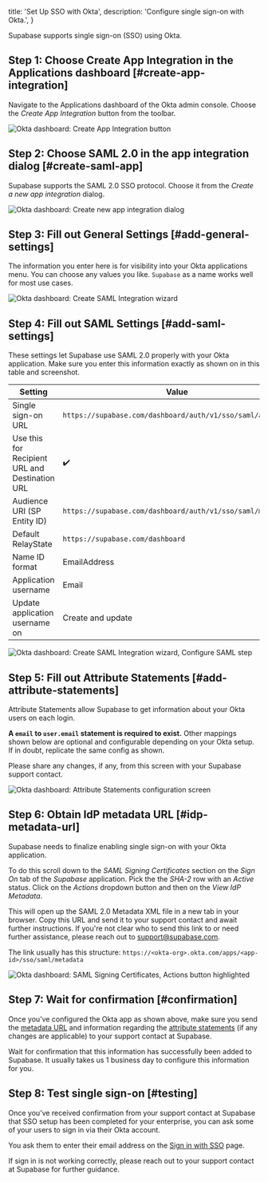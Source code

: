 
  title: 'Set Up SSO with Okta',
  description: 'Configure single sign-on with Okta.',
}

Supabase supports single sign-on (SSO) using Okta.

## Step 1: Choose Create App Integration in the Applications dashboard [#create-app-integration]

Navigate to the Applications dashboard of the Okta admin console. Choose the
_Create App Integration_ button from the toolbar.

![Okta dashboard: Create App Integration
button](/docs/img/sso-okta-step-01.png)

## Step 2: Choose SAML 2.0 in the app integration dialog [#create-saml-app]

Supabase supports the SAML 2.0 SSO protocol. Choose it from the _Create a new
app integration_ dialog.

![Okta dashboard: Create new app integration dialog](/docs/img/sso-okta-step-02.png)

## Step 3: Fill out General Settings [#add-general-settings]

The information you enter here is for visibility into your Okta applications
menu. You can choose any values you like. `Supabase` as a name works well for
most use cases.

![Okta dashboard: Create SAML Integration
wizard](/docs/img/sso-okta-step-03.png)

## Step 4: Fill out SAML Settings [#add-saml-settings]

These settings let Supabase use SAML 2.0 properly with your Okta application.
Make sure you enter this information exactly as shown on in this table and
screenshot.

| Setting                                        | Value                                                      |
| ---------------------------------------------- | ---------------------------------------------------------- |
| Single sign-on URL                             | `https://supabase.com/dashboard/auth/v1/sso/saml/acs`      |
| Use this for Recipient URL and Destination URL | ✔️                                                         |
| Audience URI (SP Entity ID)                    | `https://supabase.com/dashboard/auth/v1/sso/saml/metadata` |
| Default RelayState                             | `https://supabase.com/dashboard`                           |
| Name ID format                                 | EmailAddress                                               |
| Application username                           | Email                                                      |
| Update application username on                 | Create and update                                          |

![Okta dashboard: Create SAML Integration
wizard, Configure SAML step](/docs/img/sso-okta-step-04.png)

## Step 5: Fill out Attribute Statements [#add-attribute-statements]

Attribute Statements allow Supabase to get information about your Okta users on each login.

**A `email` to `user.email` statement is required to exist.** Other mappings
shown below are optional and configurable depending on your Okta
setup. If in doubt, replicate the same config as shown.

Please share any changes, if any, from this screen with your Supabase support
contact.

![Okta dashboard: Attribute Statements configuration
screen](/docs/img/sso-okta-step-05.png)

## Step 6: Obtain IdP metadata URL [#idp-metadata-url]

Supabase needs to finalize enabling single sign-on with your Okta
application.

To do this scroll down to the _SAML Signing Certificates_ section on the _Sign
On_ tab of the _Supabase_ application. Pick the the _SHA-2_ row with an
_Active_ status. Click on the _Actions_ dropdown button and then on the _View
IdP Metadata_.

This will open up the SAML 2.0 Metadata XML file in a new tab in your browser.
Copy this URL and send it to your support contact and await further
instructions. If you're not clear who to send this link to or need further
assistance, please reach out to
[support@supabase.com](mailto:support@supabase.com).

The link usually has this structure: `https://<okta-org>.okta.com/apps/<app-id>/sso/saml/metadata`

![Okta dashboard: SAML Signing Certificates, Actions button highlighted](/docs/img/sso-okta-step-06.png)

## Step 7: Wait for confirmation [#confirmation]

Once you’ve configured the Okta app as shown above, make sure you send the
[metadata URL](#idp-metadata-url) and information regarding the
[attribute statements](#add-attribute-statements) (if any changes are applicable) to
your support contact at Supabase.

Wait for confirmation that this information has successfully been added to
Supabase. It usually takes us 1 business day to configure this information
for you.

## Step 8: Test single sign-on [#testing]

Once you’ve received confirmation from your support contact at Supabase that
SSO setup has been completed for your enterprise, you can ask some of your
users to sign in via their Okta account.

You ask them to enter their email address on the [Sign in with
SSO](https://supabase.com/dashboard/sign-in-sso) page.

If sign in is not working correctly, please reach out to your support contact
at Supabase for further guidance.


